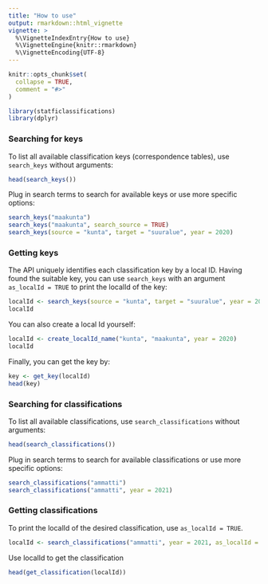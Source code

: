 ```yaml
---
title: "How to use"
output: rmarkdown::html_vignette
vignette: >
  %\VignetteIndexEntry{How to use}
  %\VignetteEngine{knitr::rmarkdown}
  %\VignetteEncoding{UTF-8}
---
```


```r
knitr::opts_chunk$set(
  collapse = TRUE,
  comment = "#>"
)
```

```r
library(statficlassifications)
library(dplyr)
```

### Searching for keys

To list all available classification keys (correspondence tables), use `search_keys` without arguments:

```r
head(search_keys())
```

Plug in search terms to search for available keys or use more specific options:

```r
search_keys("maakunta")
search_keys("maakunta", search_source = TRUE)
search_keys(source = "kunta", target = "suuralue", year = 2020)
```

### Getting keys

The API uniquely identifies each classification key by a local ID. Having found the suitable key, you can use `search_keys` with an argument `as_localId = TRUE` to print the localId of the key:

```r
localId <- search_keys(source = "kunta", target = "suuralue", year = 2020, as_localId = TRUE)
localId
```

You can also create a local Id yourself:

```r
localId <- create_localId_name("kunta", "maakunta", year = 2020)
localId
```

Finally, you can get the key by:

```r
key <- get_key(localId)
head(key)
```


### Searching for classifications

To list all available classifications, use `search_classifications` without arguments:

```r
head(search_classifications())
```

Plug in search terms to search for available classifications or use more specific options:

```r
search_classifications("ammatti")
search_classifications("ammatti", year = 2021)
```

### Getting classifications

To print the localId of the desired classification, use `as_localId = TRUE`.

```r
localId <- search_classifications("ammatti", year = 2021, as_localId = TRUE)
```

Use localId to get the classification

```r
head(get_classification(localId))
```

